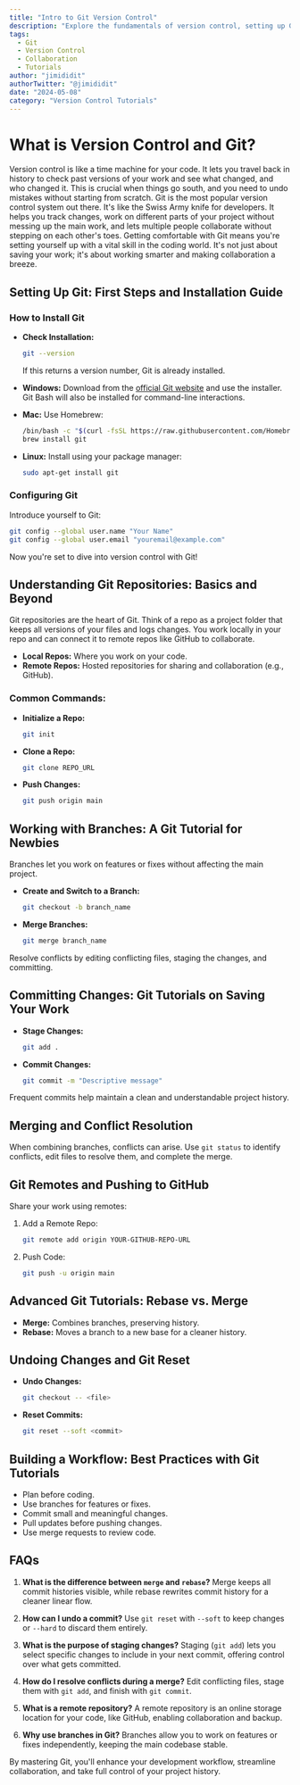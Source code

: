 ```yaml
---
title: "Intro to Git Version Control"
description: "Explore the fundamentals of version control, setting up Git, and mastering essential Git commands to streamline your development workflow."
tags:
  - Git
  - Version Control
  - Collaboration
  - Tutorials
author: "jimididit"
authorTwitter: "@jimididit"
date: "2024-05-08"
category: "Version Control Tutorials"
---
```


# What is Version Control and Git?

Version control is like a time machine for your code. It lets you travel back in history to check past versions of your work and see what changed, and who changed it. This is crucial when things go south, and you need to undo mistakes without starting from scratch. Git is the most popular version control system out there. It's like the Swiss Army knife for developers. It helps you track changes, work on different parts of your project without messing up the main work, and lets multiple people collaborate without stepping on each other's toes. Getting comfortable with Git means you're setting yourself up with a vital skill in the coding world. It's not just about saving your work; it's about working smarter and making collaboration a breeze.

## Setting Up Git: First Steps and Installation Guide

### How to Install Git

- **Check Installation:**
  ```bash
  git --version
  ```
  If this returns a version number, Git is already installed.

- **Windows:** Download from the [official Git website](https://git-scm.com/) and use the installer. Git Bash will also be installed for command-line interactions.
- **Mac:** Use Homebrew:
  ```bash
  /bin/bash -c "$(curl -fsSL https://raw.githubusercontent.com/Homebrew/install/HEAD/install.sh)"
  brew install git
  ```
- **Linux:** Install using your package manager:
  ```bash
  sudo apt-get install git
  ```

### Configuring Git

Introduce yourself to Git:
```bash
git config --global user.name "Your Name"
git config --global user.email "youremail@example.com"
```

Now you're set to dive into version control with Git!

## Understanding Git Repositories: Basics and Beyond

Git repositories are the heart of Git. Think of a repo as a project folder that keeps all versions of your files and logs changes. You work locally in your repo and can connect it to remote repos like GitHub to collaborate.

- **Local Repos:** Where you work on your code.
- **Remote Repos:** Hosted repositories for sharing and collaboration (e.g., GitHub).

### Common Commands:
- **Initialize a Repo:**
  ```bash
  git init
  ```
- **Clone a Repo:**
  ```bash
  git clone REPO_URL
  ```
- **Push Changes:**
  ```bash
  git push origin main
  ```

## Working with Branches: A Git Tutorial for Newbies

Branches let you work on features or fixes without affecting the main project.

- **Create and Switch to a Branch:**
  ```bash
  git checkout -b branch_name
  ```
- **Merge Branches:**
  ```bash
  git merge branch_name
  ```

Resolve conflicts by editing conflicting files, staging the changes, and committing.

## Committing Changes: Git Tutorials on Saving Your Work

- **Stage Changes:**
  ```bash
  git add .
  ```
- **Commit Changes:**
  ```bash
  git commit -m "Descriptive message"
  ```

Frequent commits help maintain a clean and understandable project history.

## Merging and Conflict Resolution

When combining branches, conflicts can arise. Use `git status` to identify conflicts, edit files to resolve them, and complete the merge.

## Git Remotes and Pushing to GitHub

Share your work using remotes:

1. Add a Remote Repo:
   ```bash
   git remote add origin YOUR-GITHUB-REPO-URL
   ```
2. Push Code:
   ```bash
   git push -u origin main
   ```

## Advanced Git Tutorials: Rebase vs. Merge

- **Merge:** Combines branches, preserving history.
- **Rebase:** Moves a branch to a new base for a cleaner history.

## Undoing Changes and Git Reset

- **Undo Changes:**
  ```bash
  git checkout -- <file>
  ```
- **Reset Commits:**
  ```bash
  git reset --soft <commit>
  ```

## Building a Workflow: Best Practices with Git Tutorials

- Plan before coding.
- Use branches for features or fixes.
- Commit small and meaningful changes.
- Pull updates before pushing changes.
- Use merge requests to review code.

## FAQs

1. **What is the difference between `merge` and `rebase`?**
   Merge keeps all commit histories visible, while rebase rewrites commit history for a cleaner linear flow.

2. **How can I undo a commit?**
   Use `git reset` with `--soft` to keep changes or `--hard` to discard them entirely.

3. **What is the purpose of staging changes?**
   Staging (`git add`) lets you select specific changes to include in your next commit, offering control over what gets committed.

4. **How do I resolve conflicts during a merge?**
   Edit conflicting files, stage them with `git add`, and finish with `git commit`.

5. **What is a remote repository?**
   A remote repository is an online storage location for your code, like GitHub, enabling collaboration and backup.

6. **Why use branches in Git?**
   Branches allow you to work on features or fixes independently, keeping the main codebase stable.

By mastering Git, you'll enhance your development workflow, streamline collaboration, and take full control of your project history.
